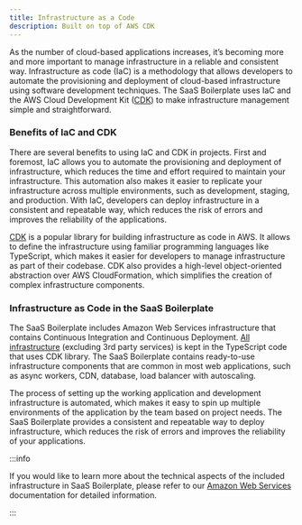 ```yaml
---
title: Infrastructure as a Code
description: Built on top of AWS CDK
---
```


As the number of cloud-based applications increases, it’s becoming more and more important to manage infrastructure in a
reliable and consistent way. Infrastructure as code (IaC) is a methodology that allows developers to automate the
provisioning and deployment of cloud-based infrastructure using software development techniques. The SaaS Boilerplate
uses IaC and the AWS Cloud Development Kit ([CDK](https://docs.aws.amazon.com/cdk/index.html)) to make infrastructure
management simple and straightforward.

### Benefits of IaC and CDK

There are several benefits to using IaC and CDK in projects. First and foremost, IaC allows you to automate the
provisioning and deployment of infrastructure, which reduces the time and effort required to maintain your
infrastructure. This automation also makes it easier to replicate your infrastructure across multiple environments,
such as development, staging, and production. With IaC, developers can deploy infrastructure in a consistent and
repeatable way, which reduces the risk of errors and improves the reliability of the applications.

[CDK](https://docs.aws.amazon.com/cdk/index.html) is a popular library for building infrastructure as code in AWS. It
allows to define the infrastructure using familiar programming languages like TypeScript, which makes it easier for
developers to manage infrastructure as part of their codebase. CDK also provides a high-level object-oriented
abstraction over AWS CloudFormation, which simplifies the creation of complex infrastructure components.

### Infrastructure as Code in the SaaS Boilerplate

The SaaS Boilerplate includes Amazon Web Services infrastructure that contains Continuous Integration and
Continuous Deployment. [All infrastructure](/introduction/architecture#system-architecture-diagram) (excluding 3rd
party services) is kept in the TypeScript code that uses CDK library. The SaaS Boilerplate contains ready-to-use
infrastructure components that are common in most web applications, such as async workers, CDN, database, load balancer
with autoscaling.


The process of setting up the working application and development infrastructure is automated, which makes it easy to
spin up multiple environments of the application by the team based on project needs. The SaaS Boilerplate provides a
consistent and repeatable way to deploy infrastructure, which reduces the risk of errors and improves the reliability
of your applications.

:::info

If you would like to learn more about the technical aspects of the included infrastructure in SaaS Boilerplate, please
refer to our [Amazon Web Services](../../aws) documentation for detailed information.

:::